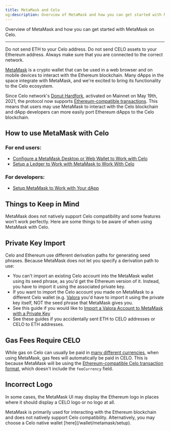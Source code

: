 ```yaml
---
title: MetaMask and Celo
og:description: Overview of MetaMask and how you can get started with MetaMask on Celo.
---
```


Overview of MetaMask and how you can get started with MetaMask on Celo.

---

<Danger>
Do not send ETH to your Celo address. Do not send CELO assets to your Ethereum address. Always make sure that you are connected to the correct network.
</Danger>

[MetaMask](https://metamask.io/) is a crypto wallet that can be used in a web browser and on mobile devices to interact with the Ethereum blockchain. Many dApps in the space integrate with MetaMask, and we're excited to bring its functionality to the Celo ecosystem.

Since Celo network's [Donut Hardfork](https://github.com/celo-org/celo-proposals/blob/master/CIPs/cip-0027.md), activated on Mainnet on May 19th, 2021, the protocol now supports [Ethereum-compatible transactions](https://github.com/celo-org/celo-proposals/blob/master/CIPs/cip-0035.md). This means that users may use MetaMask to interact with the Celo blockchain and dApp developers can more easily port Ethereum dApps to the Celo blockchain.

## **How to use MetaMask with Celo**

### **For end users:**

- [Configure a MetaMask Desktop or Web Wallet to Work with Celo](/wallet/metamask/setup)
- [Setup a Ledger to Work with MetaMask to Work With Celo](/wallet/ledger/setup)

### **For developers:**

- [Setup MetaMask to Work with Your dApp](/wallet/metamask/setup)

## **Things to Keep in Mind**

MetaMask does not natively support Celo compatibility and some features won’t work perfectly. Here are some things to be aware of when using MetaMask with Celo.

## **Private Key Import**

Celo and Ethereum use different derivation paths for generating seed phrases. Because MetaMask does not let you specify a derivation path to use:

- You can't import an existing Celo account into the MetaMask wallet using its seed phrase, as you'd get the Ethereum version of it. Instead, you have to import it using the associated private key.
- If you want to import the Celo account you made on MetaMask to a different Celo wallet (e.g. [Valora](https://valoraapp.com/) you'd have to import it using the private key itself, NOT the seed phrase that MetaMask gives you.
- See this guide if you would like to [Import a Valora Account to MetaMask with a Private Key](/wallet/metamask/import)
- See these guides if you accidentally sent ETH to CELO addresses or CELO to ETH addresses.

## **Gas Fees Require CELO**

While gas on Celo can usually be paid in [many different currencies](/legacy/protocol/transaction/erc20-transaction-fees), when using MetaMask, gas fees will automatically be paid in CELO. This is because MetaMask will be using the [Ethereum-compatible Celo transaction format](https://github.com/celo-org/celo-proposals/blob/master/CIPs/cip-0035.md), which doesn't include the `feeCurrency` field.

## **Incorrect Logo**

In some cases, the MetaMask UI may display the Ethereum logo in places where it should display a CELO logo or no logo at all.

<Note>
MetaMask is primarily used for interacting with the Ethereum blockchain and does not natively support Celo compatibility. Alternatively, you may choose a Celo native wallet [here](/wallet/metamask/setup).
</Note>